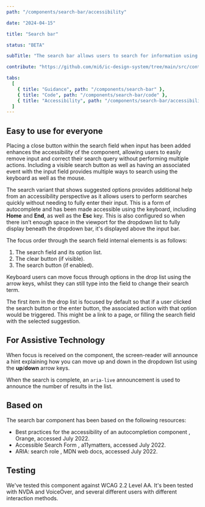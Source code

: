 ```yaml
---
path: "/components/search-bar/accessibility"

date: "2024-04-15"

title: "Search bar"

status: "BETA"

subTitle: "The search bar allows users to search for information using keywords or phrases."

contribute: "https://github.com/mi6/ic-design-system/tree/main/src/content/structured/components/search-bar"

tabs:
  [
    { title: "Guidance", path: "/components/search-bar" },
    { title: "Code", path: "/components/search-bar/code" },
    { title: "Accessibility", path: "/components/search-bar/accessibility" },
  ]
---
```



## Easy to use for everyone

Placing a close button within the search field when input has been added enhances the accessibility of the component, allowing users to easily remove input and correct their search query without performing multiple actions. Including a visible search button as well as having an associated event with the input field provides multiple ways to search using the keyboard as well as the mouse.

The search variant that shows suggested options provides additional help from an accessibility perspective as it allows users to perform searches quickly without needing to fully enter their input. This is a form of autocomplete and has been made accessible using the keyboard, including **Home** and **End**, as well as the **Esc** key. This is also configured so when there isn’t enough space in the viewport for the dropdown list to fully display beneath the dropdown bar, it's displayed above the input bar.

The focus order through the search field internal elements is as follows:

1. The search field and its option list.
2. The clear button (if visible).
3. The search button (if enabled).

Keyboard users can move focus through options in the drop list using the arrow keys, whilst they can still type into the field to change their search term.

<DoubleDoDontCaution>
  <DoDontCaution
    imageSrc={searchBarFig7}
    imageAlt="A graphic highlighting the tab order between elements in a search field. The search input is annotated with a '1', the close buttons with a '2', and the search button with a '3'."
    state="none"
    caption="Focus is applied first to the input field and its option list, then moves to the close button if visible and search button."
  />
</DoubleDoDontCaution>

The first item in the drop list is focused by default so that if a user clicked the search button or the enter button, the associated action with that option would be triggered. This might be a link to a page, or filling the search field with the selected suggestion.

## For Assistive Technology

When focus is received on the component, the screen-reader will announce a hint explaining how you can move up and down in the dropdown list using the **up**/**down** arrow keys.

When the search is complete, an `aria-live` announcement is used to announce the number of results in the list.

## Based on

The search bar component has been based on the following resources:

<ul>
  <li>
    <ic-link
      target="_blank"
      href="https://a11y-guidelines.orange.com/en/articles/autocomplete-component/"
      rel="noreferrer noopener nofollow"
    >
      Best practices for the accessibility of an autocompletion component
    </ic-link>
    , Orange, accessed July 2022.
  </li>
  <li>
    <ic-link
      target="_blank"
      href="https://www.a11ymatters.com/pattern/accessible-search/"
      rel="noreferrer noopener nofollow"
    >
      Accessible Search Form
    </ic-link>
    , a11ymatters, accessed July 2022.
  </li>
  <li>
    <ic-link
      target="_blank"
      href="https://developer.mozilla.org/en-US/docs/Web/Accessibility/ARIA/Roles/search_role"
      rel="noreferrer noopener nofollow"
    >
      ARIA: search role
    </ic-link>
    , MDN web docs, accessed July 2022.
  </li>
</ul>

## Testing

We've tested this component against WCAG 2.2 Level AA. It's been tested with NVDA and VoiceOver, and several different users with different interaction methods.
